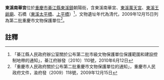 {{msg:重慶市文物保護單位
|名稱 = 東溪古建築群-南華宮
|編號 = 75
|圖片 = 
|級別 = 6
|分類 = 
|時代 = 清代
|地點 = [[綦江縣|綦江縣]][[東溪鎮|東溪鎮]]朝陽街
|坐標 = 
|登錄 = 2009年12月15日
}}
'''東溪南華宮'''位於[[重慶市|重慶市]][[綦江縣|綦江縣]][[東溪鎮|東溪鎮]]朝陽街，含東溪南華宮、[[東溪萬天宮|東溪萬天宮]]、[[東溪王爺廟|東溪王爺廟]]、石橋（[[東溪太平橋|東溪太平橋]]、[[上平橋|上平橋]]）<ref>「綦江縣人民政府辦公室關於公布第二批市級文物保護單位保護範圍和建設控制地帶的通知」，綦江府辦發〔2010〕110號，2010年6月12日</ref>，文物遺址年代為清代，2009年12月15日列為第二批重慶市文物保護單位<ref>「重慶市人民政府關於公布第二批重慶市文物保護單位的通知」，重慶市人民政府文件，渝府發（2009）118號，2009年12月15日</ref>。
== 註釋 ==
{{reflist}}
{{文物保護單位小作品}}